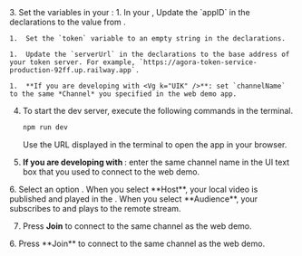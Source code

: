 <PlatformWrapper platform="web">
3. Set the variables in your <Vpl k="CLIENT" />:
    1.  In your <Vpl k="CLIENT" />, Update the `appID` in the declarations to the value from <Vg k="CONSOLE" /> .

    1.  Set the `token` variable to an empty string in the declarations.

    1.  Update the `serverUrl` in the declarations to the base address of your token server. For example, `https://agora-token-service-production-92ff.up.railway.app`.

    1.  **If you are developing with <Vg k="UIK" />**: set `channelName` to the same *Channel* you specified in the web demo app.

4.  To start the dev server, execute the following commands in the terminal.

    ``` bash
    npm run dev
    ```

    Use the URL displayed in the terminal to open the app in your browser.

5.  **If you are developing with <Vg k="VSDK" />**: enter the same channel name in the UI text box that you used to connect to the <Vg k="COMPANY" /> web demo.

<ProductWrapper product="interactive-live-streaming">
6.  Select an option . When you select **Host**, your local video is published and played in the <Vpl k="CLIENT" />. When you select **Audience**, your <Vpl k="CLIENT" /> subscribes to and plays to the remote stream.

7. Press **Join** to connect to the same channel as the web demo.
</ProductWrapper>

<ProductWrapper product = "video-calling">
6. Press **Join** to connect to the same channel as the web demo.
</ProductWrapper>

</PlatformWrapper>
